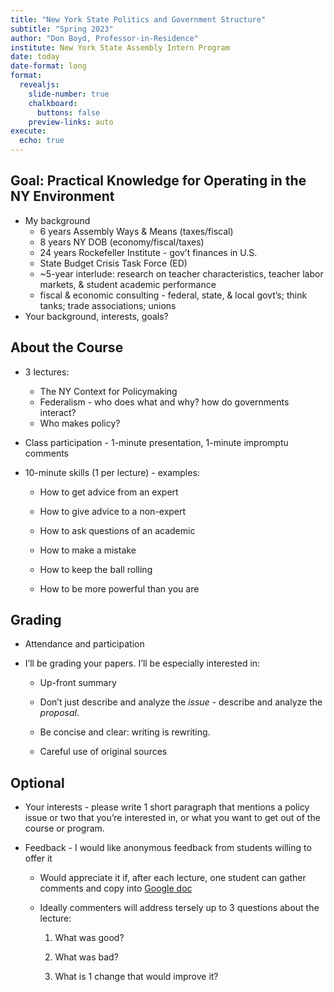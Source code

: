 ```yaml
---
title: "New York State Politics and Government Structure"
subtitle: "Spring 2023"
author: "Don Boyd, Professor-in-Residence"
institute: New York State Assembly Intern Program
date: today
date-format: long
format:
  revealjs: 
    slide-number: true
    chalkboard: 
      buttons: false
    preview-links: auto
execute:
  echo: true    
---
```


## Goal: Practical Knowledge for Operating in the NY Environment {.smaller}

-   My background
    -   6 years Assembly Ways & Means (taxes/fiscal)
    -   8 years NY DOB (economy/fiscal/taxes)
    -   24 years Rockefeller Institute - gov't finances in U.S.
    -   State Budget Crisis Task Force (ED)
    -   \~5-year interlude: research on teacher characteristics, teacher labor markets, & student academic performance
    -   fiscal & economic consulting - federal, state, & local govt's; think tanks; trade associations; unions
-   Your background, interests, goals?

## About the Course {.smaller}

-   3 lectures:

    -   The NY Context for Policymaking
    -   Federalism - who does what and why? how do governments interact?
    -   Who makes policy?

-   Class participation - 1-minute presentation, 1-minute impromptu comments

-   10-minute skills (1 per lecture) - examples:

    -   How to get advice from an expert

    -   How to give advice to a non-expert

    -   How to ask questions of an academic

    -   How to make a mistake

    -   How to keep the ball rolling

    -   How to be more powerful than you are

## Grading

-   Attendance and participation

-   I'll be grading your papers. I'll be especially interested in:

    -   Up-front summary

    -   Don't just describe and analyze the *issue* - describe and analyze the *proposal*.

    -   Be concise and clear: writing is rewriting.

    -   Careful use of original sources

## Optional

-   Your interests - please write 1 short paragraph that mentions a policy issue or two that you're interested in, or what you want to get out of the course or program.

-   Feedback - I would like anonymous feedback from students willing to offer it

    -   Would appreciate it if, after each lecture, one student can gather comments and copy into [Google doc](https://docs.google.com/document/d/1ymJzG2t4sdk8OEuFKtG7LoNw2M9ntNwTbSB9YDwH7WI/edit?usp=sharing)

    -   Ideally commenters will address tersely up to 3 questions about the lecture:

        1.  What was good?

        2.  What was bad?

        3.  What is 1 change that would improve it?
